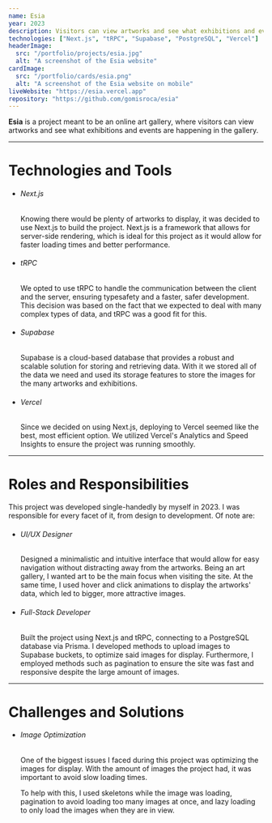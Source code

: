```yaml
---
name: Esia
year: 2023
description: Visitors can view artworks and see what exhibitions and events are happening in the gallery.
technologies: ["Next.js", "tRPC", "Supabase", "PostgreSQL", "Vercel"]
headerImage:
  src: "/portfolio/projects/esia.jpg"
  alt: "A screenshot of the Esia website"
cardImage:
  src: "/portfolio/cards/esia.png"
  alt: "A screenshot of the Esia website on mobile"
liveWebsite: "https://esia.vercel.app"
repository: "https://github.com/gomisroca/esia"
---
```


<strong>Esia</strong> is a project meant to be an online art gallery, where
visitors can view artworks and see what exhibitions and events are happening in
the gallery.

<hr />

<h1 class="text-2xl">Technologies and Tools</h1>
<ul>
  <li>
    <h6 className="text-lg font-semibold">Next.js</h6>
    <p>
      Knowing there would be plenty of artworks to display, it was decided to
      use Next.js to build the project. Next.js is a framework that allows for
      server-side rendering, which is ideal for this project as it would allow
      for faster loading times and better performance.
    </p>
  </li>
  <li>
    <h6 className="text-lg font-semibold">tRPC</h6>
    <p>
      We opted to use tRPC to handle the communication between the client and
      the server, ensuring typesafety and a faster, safer development. This
      decision was based on the fact that we expected to deal with many complex
      types of data, and tRPC was a good fit for this.
    </p>
  </li>
  <li>
    <h6 className="text-lg font-semibold">Supabase</h6>
    <p>
      Supabase is a cloud-based database that provides a robust and scalable
      solution for storing and retrieving data. With it we stored all of the
      data we need and used its storage features to store the images for the
      many artworks and exhibitions.
    </p>
  </li>
  <li>
    <h6 className="text-lg font-semibold">Vercel</h6>
    <p>
      Since we decided on using Next.js, deploying to Vercel seemed like the
      best, most efficient option. We utilized Vercel's Analytics and Speed
      Insights to ensure the project was running smoothly.
    </p>
  </li>
</ul>

<hr />

<h1 class="text-2xl">Roles and Responsibilities</h1>
This project was developed single-handedly by myself in 2023. I was responsible
for every facet of it, from design to development. Of note are:
<ul>
  <li>
    <h6 className="text-lg font-semibold">UI/UX Designer</h6>
    <p>
      Designed a minimalistic and intuitive interface that would allow for easy
      navigation without distracting away from the artworks. Being an art
      gallery, I wanted art to be the main focus when visiting the site. At the
      same time, I used hover and click animations to display the artworks'
      data, which led to bigger, more attractive images.
    </p>
  </li>
  <li>
    <h6 className="text-lg font-semibold">Full-Stack Developer</h6>
    <p>
      Built the project using Next.js and tRPC, connecting to a PostgreSQL
      database via Prisma. I developed methods to upload images to Supabase
      buckets, to optimize said images for display. Furthermore, I employed
      methods such as pagination to ensure the site was fast and responsive
      despite the large amount of images.
    </p>
  </li>
</ul>

<hr />

<h1 class="text-2xl">Challenges and Solutions</h1>
<ul>
  <li>
    <h6 className="text-lg font-semibold">Image Optimization</h6>
    <p>
      One of the biggest issues I faced during this project was optimizing the
      images for display. With the amount of images the project had, it was
      important to avoid slow loading times.
    </p>
    <p>
      To help with this, I used skeletons while the image was loading,
      pagination to avoid loading too many images at once, and lazy loading to
      only load the images when they are in view.
    </p>
  </li>
</ul>
